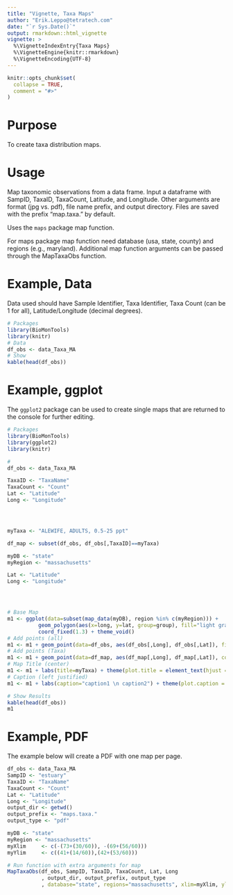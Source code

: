 ```yaml
---
title: "Vignette, Taxa Maps"
author: "Erik.Leppo@tetratech.com"
date: "`r Sys.Date()`"
output: rmarkdown::html_vignette
vignette: >
  %\VignetteIndexEntry{Taxa Maps}
  %\VignetteEngine{knitr::rmarkdown}
  %\VignetteEncoding{UTF-8}
---
```

<!-- Data is in vignettes\data folder  -->
```r
knitr::opts_chunk$set(
  collapse = TRUE,
  comment = "#>"
)
```
# Purpose
To create taxa distribution maps.

# Usage
Map taxonomic observations from a data frame. Input a dataframe with SampID, TaxaID, TaxaCount, Latitude, and Longitude. Other arguments are format (jpg vs. pdf), file name prefix, and output directory. Files are saved with the prefix "map.taxa." by default.

Uses the `maps` package map function.

For maps package map function need database (usa, state, county) and regions (e.g., maryland).  Additional map function arguments can be passed through the MapTaxaObs function.

# Example, Data
Data used should have Sample Identifier, Taxa Identifier, Taxa Count (can be 1 for all), Latitude/Longitude (decimal degrees).

```r
# Packages
library(BioMonTools)
library(knitr)
# Data
df_obs <- data_Taxa_MA
# Show
kable(head(df_obs))
```

# Example, ggplot
The `ggplot2` package can be used to create single maps that are returned to the console for further editing.

```r
# Packages
library(BioMonTools)
library(ggplot2)
library(knitr)

#
df_obs <- data_Taxa_MA

TaxaID <- "TaxaName"
TaxaCount <- "Count"
Lat <- "Latitude"
Long <- "Longitude"




myTaxa <- "ALEWIFE, ADULTS, 0.5-25 ppt"

df_map <- subset(df_obs, df_obs[,TaxaID]==myTaxa)

myDB <- "state"
myRegion <- "massachusetts"

Lat <- "Latitude"
Long <- "Longitude"




# Base Map
m1 <- ggplot(data=subset(map_data(myDB), region %in% c(myRegion))) + 
          geom_polygon(aes(x=long, y=lat, group=group), fill="light gray", color="black") + 
          coord_fixed(1.3) + theme_void()
# Add points (all)
m1 <- m1 + geom_point(data=df_obs, aes(df_obs[,Long], df_obs[,Lat]), fill=NA, color="gray")
# Add points (Taxa)
m1 <- m1 + geom_point(data=df_map, aes(df_map[,Long], df_map[,Lat]), color="blue")
# Map Title (center)
m1 <- m1 + labs(title=myTaxa) + theme(plot.title = element_text(hjust = 0.5))
# Caption (left justified)
m1 <- m1 + labs(caption="caption1 \n caption2") + theme(plot.caption = element_text(hjust=0))

# Show Results
kable(head(df_obs))
m1
```


# Example, PDF
The example below will create a PDF with one map per page.
```r
df_obs <- data_Taxa_MA
SampID <- "estuary"
TaxaID <- "TaxaName"
TaxaCount <- "Count"
Lat <- "Latitude"
Long <- "Longitude"
output_dir <- getwd()
output_prefix <- "maps.taxa."
output_type <- "pdf"

myDB <- "state"
myRegion <- "massachusetts"
myXlim     <- c(-(73+(30/60)), -(69+(56/60)))
myYlim     <- c((41+(14/60)),(42+(53/60)))

# Run function with extra arguments for map
MapTaxaObs(df_obs, SampID, TaxaID, TaxaCount, Lat, Long
           , output_dir, output_prefix, output_type
           , database="state", regions="massachusetts", xlim=myXlim, ylim=myYlim)

```

